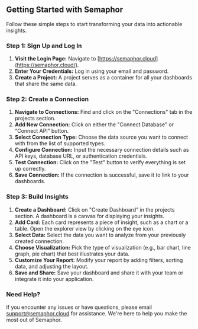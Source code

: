 ## **Getting Started with Semaphor**

Follow these simple steps to start transforming your data into actionable insights.

### **Step 1: Sign Up and Log In**

1. **Visit the Login Page:** Navigate to [https://semaphor.cloud](https://semaphor.cloud/).
2. **Enter Your Credentials:** Log in using your email and password.
3. **Create a Project:** A project serves as a container for all your dashboards that share the same data.

### **Step 2: Create a Connection**

1. **Navigate to Connections:** Find and click on the "Connections" tab in the projects section.
2. **Add New Connection:** Click on either the "Connect Database" or “Connect API” button.
3. **Select Connection Type:** Choose the data source you want to connect with from the list of supported types.
4. **Configure Connection:** Input the necessary connection details such as API keys, database URL, or authentication credentials.
5. **Test Connection:** Click on the "Test" button to verify everything is set up correctly.
6. **Save Connection:** If the connection is successful, save it to link to your dashboards.

### **Step 3: Build Insights**

1. **Create a Dashboard:** Click on "Create Dashboard" in the projects section. A dashboard is a canvas for displaying your insights.
2. **Add Card:** Each card represents a piece of insight, such as a chart or a table. Open the explorer view by clicking on the eye icon.
3. **Select Data:** Select the data you want to analyze from your previously created connection.
4. **Choose Visualization:** Pick the type of visualization (e.g., bar chart, line graph, pie chart) that best illustrates your data.
5. **Customize Your Report:** Modify your report by adding filters, sorting data, and adjusting the layout.
6. **Save and Share:** Save your dashboard and share it with your team or integrate it into your application.

### **Need Help?**

If you encounter any issues or have questions, please email support@semaphor.cloud for assistance. We're here to help you make the most out of Semaphor.
